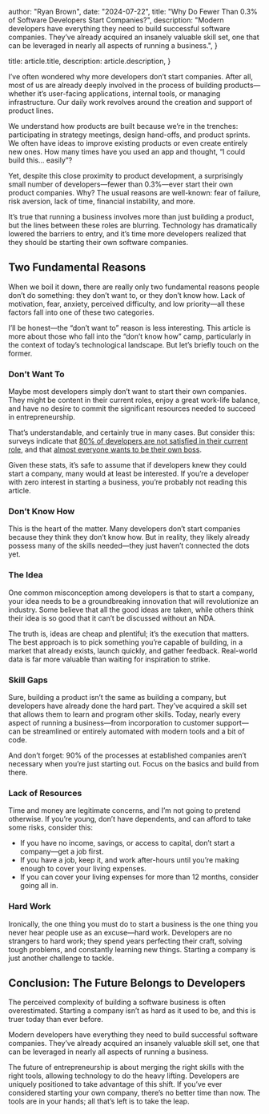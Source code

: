 

  author: "Ryan Brown",
  date: "2024-07-22",
  title: "Why Do Fewer Than 0.3% of Software Developers Start Companies?",
  description:
    "Modern developers have everything they need to build successful software companies. They’ve already acquired an insanely valuable skill set, one that can be leveraged in nearly all aspects of running a business.",
}

  title: article.title,
  description: article.description,
}


I’ve often wondered why more developers don’t start companies. After all, most of us are already deeply involved in the process of building products—whether it’s user-facing applications, internal tools, or managing infrastructure. Our daily work revolves around the creation and support of product lines.

We understand how products are built because we’re in the trenches: participating in strategy meetings, design hand-offs, and product sprints. We often have ideas to improve existing products or even create entirely new ones. How many times have you used an app and thought, “I could build this… easily”?

Yet, despite this close proximity to product development, a surprisingly small number of developers—fewer than 0.3%—ever start their own product companies. Why? The usual reasons are well-known: fear of failure, risk aversion, lack of time, financial instability, and more.

It’s true that running a business involves more than just building a product, but the lines between these roles are blurring. Technology has dramatically lowered the barriers to entry, and it’s time more developers realized that they should be starting their own software companies.

## Two Fundamental Reasons

When we boil it down, there are really only two fundamental reasons people don’t do something: they don’t want to, or they don’t know how. Lack of motivation, fear, anxiety, perceived difficulty, and low priority—all these factors fall into one of these two categories.

I’ll be honest—the “don’t want to” reason is less interesting. This article is more about those who fall into the “don’t know how” camp, particularly in the context of today’s technological landscape. But let’s briefly touch on the former.

### Don’t Want To

Maybe most developers simply don’t want to start their own companies. They might be content in their current roles, enjoy a great work-life balance, and have no desire to commit the significant resources needed to succeed in entrepreneurship.

That’s understandable, and certainly true in many cases. But consider this: surveys indicate that [80% of developers are not satisfied in their current role](https://survey.stackoverflow.co/2024/professional-developers#job-industry-and-satisfaction-job-sat), and that [almost everyone wants to be their own boss](https://www.businesswire.com/news/home/20230425005991/en/2023-Incfile-Small-Business-Trends-Survey-Reveals-90-of-Americans-Want-to-Be-Their-Own-Boss).

Given these stats, it’s safe to assume that if developers knew they could start a company, many would at least be interested. If you’re a developer with zero interest in starting a business, you’re probably not reading this article.

### Don’t Know How

This is the heart of the matter. Many developers don’t start companies because they think they don’t know how. But in reality, they likely already possess many of the skills needed—they just haven’t connected the dots yet.

### The Idea

One common misconception among developers is that to start a company, your idea needs to be a groundbreaking innovation that will revolutionize an industry. Some believe that all the good ideas are taken, while others think their idea is so good that it can’t be discussed without an NDA.

The truth is, ideas are cheap and plentiful; it’s the execution that matters. The best approach is to pick something you’re capable of building, in a market that already exists, launch quickly, and gather feedback. Real-world data is far more valuable than waiting for inspiration to strike.

### Skill Gaps

Sure, building a product isn’t the same as building a company, but developers have already done the hard part. They’ve acquired a skill set that allows them to learn and program other skills. Today, nearly every aspect of running a business—from incorporation to customer support—can be streamlined or entirely automated with modern tools and a bit of code.

And don’t forget: 90% of the processes at established companies aren’t necessary when you’re just starting out. Focus on the basics and build from there.

### Lack of Resources

Time and money are legitimate concerns, and I’m not going to pretend otherwise. If you’re young, don’t have dependents, and can afford to take some risks, consider this:

- If you have no income, savings, or access to capital, don’t start a company—get a job first.
- If you have a job, keep it, and work after-hours until you’re making enough to cover your living expenses.
- If you can cover your living expenses for more than 12 months, consider going all in.

### Hard Work

Ironically, the one thing you must do to start a business is the one thing you never hear people use as an excuse—hard work. Developers are no strangers to hard work; they spend years perfecting their craft, solving tough problems, and constantly learning new things. Starting a company is just another challenge to tackle.

## Conclusion: The Future Belongs to Developers

The perceived complexity of building a software business is often overestimated. Starting a company isn’t as hard as it used to be, and this is truer today than ever before.

Modern developers have everything they need to build successful software companies. They’ve already acquired an insanely valuable skill set, one that can be leveraged in nearly all aspects of running a business.

The future of entrepreneurship is about merging the right skills with the right tools, allowing technology to do the heavy lifting. Developers are uniquely positioned to take advantage of this shift. If you’ve ever considered starting your own company, there’s no better time than now. The tools are in your hands; all that’s left is to take the leap.